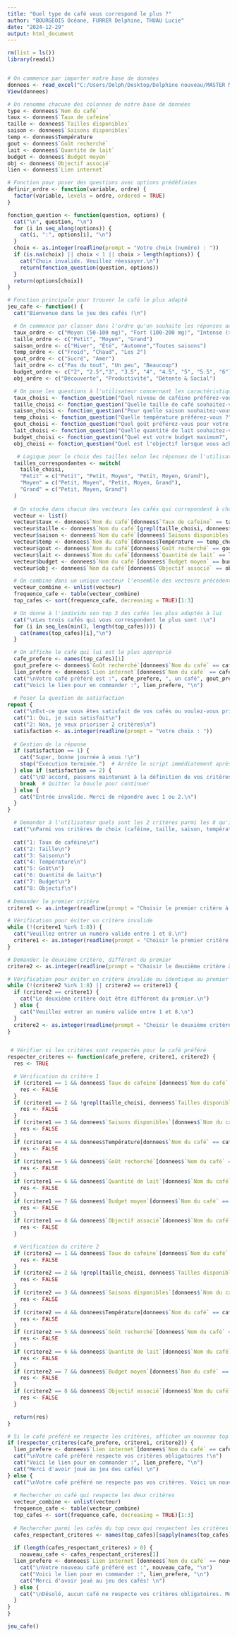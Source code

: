 ---
title: "Quel type de café vous correspond le plus ?"
author: "BOURGEOIS Océane, FURRER Delphine, THUAU Lucie"
date: "2024-12-29"
output: html_document
---


```{r warning=FALSE, message=FALSE}
rm(list = ls())
library(readxl)


# On commence par importer notre base de données
donnees <- read_excel("C:/Users/Delph/Desktop/Delphine nouveau/MASTER MACRO ET PE/UE 6 Analyse de données/Base de donnée/base version 2.xlsx")
View(donnees)

# On renomme chacune des colonnes de notre base de données
type <- donnees$`Nom du café`
taux <- donnees$`Taux de cafeine`
taille <- donnees$`Tailles disponibles`
saison <- donnees$`Saisons disponibles`
temp <- donnees$Température
gout <- donnees$`Goût recherché`
lait <- donnees$`Quantité de lait`
budget <- donnees$`Budget moyen`
obj <- donnees$`Objectif associé`
lien <- donnees$`Lien internet`

# Fonction pour poser des questions avec options prédéfinies
definir_ordre <- function(variable, ordre) {
  factor(variable, levels = ordre, ordered = TRUE)
}

fonction_question <- function(question, options) {
  cat("\n", question, "\n")
  for (i in seq_along(options)) {
    cat(i, ":", options[i], "\n")
  }
  choix <- as.integer(readline(prompt = "Votre choix (numéro) : "))
  if (is.na(choix) || choix < 1 || choix > length(options)) {
    cat("Choix invalide. Veuillez réessayer.\n")
    return(fonction_question(question, options))
  }
  return(options[choix])
}

# Fonction principale pour trouver le café le plus adapté
jeu_cafe <- function() {
  cat("Bienvenue dans le jeu des cafés !\n")

  # On commence par classer dans l'ordre qu'on souhaite les réponses aux questions
  taux_ordre <- c("Moyen (50-100 mg)", "Fort (100-200 mg)", "Intense (> 200 mg)")
  taille_ordre <- c("Petit", "Moyen", "Grand")
  saison_ordre <- c("Hiver", "Été", "Automne","Toutes saisons")
  temp_ordre <- c("Froid", "Chaud", "Les 2")
  gout_ordre <- c("Sucré", "Amer")
  lait_ordre <- c("Pas du tout", "Un peu", "Beaucoup")
  budget_ordre <- c("2", "2.5","3", "3.5", "4", "4.5", "5", "5.5", "6")
  obj_ordre <- c("Découverte", "Productivité", "Détente & Social")

  # On pose les questions à l'utilisateur concernant les caractéristiques qu'il souhaite pour son café
  taux_choisi <- fonction_question("Quel niveau de caféine préférez-vous ?", taux_ordre)
  taille_choisi <- fonction_question("Quelle taille de café souhaitez-vous ?", taille_ordre)
  saison_choisi <- fonction_question("Pour quelle saison souhaitez-vous votre café ?", saison_ordre)
  temp_choisi <- fonction_question("Quelle température préférez-vous ?", temp_ordre)
  gout_choisi <- fonction_question("Quel goût préférez-vous pour votre café ?", gout_ordre)
  lait_choisi <- fonction_question("Quelle quantité de lait souhaitez-vous dans votre café ?", lait_ordre)
  budget_choisi <- fonction_question("Quel est votre budget maximum?", budget_ordre)
  obj_choisi <- fonction_question("Quel est l'objectif lorsque vous achetez un café ?", obj_ordre)

   # Logique pour le choix des tailles selon les réponses de l'utilisateur
  tailles_correspondantes <- switch(
    taille_choisi,
    "Petit" = c("Petit", "Petit, Moyen", "Petit, Moyen, Grand"),
    "Moyen" = c("Petit, Moyen", "Petit, Moyen, Grand"),
    "Grand" = c("Petit, Moyen, Grand")
  )
  
  # On stocke dans chacun des vecteurs les cafés qui correpondent à chacune des réponses de l'utilisateur
  vecteur <- list()
  vecteur$taux <- donnees$`Nom du café`[donnees$`Taux de cafeine` == taux_choisi]
  vecteur$taille <- donnees$`Nom du café`[grepl(taille_choisi, donnees$`Tailles disponibles`, ignore.case = TRUE)]
  vecteur$saison <- donnees$`Nom du café`[donnees$`Saisons disponibles` == saison_choisi]
  vecteur$temp <- donnees$`Nom du café`[donnees$Température == temp_choisi]
  vecteur$gout <- donnees$`Nom du café`[donnees$`Goût recherché` == gout_choisi]
  vecteur$lait <- donnees$`Nom du café`[donnees$`Quantité de lait` == lait_choisi]
  vecteur$budget <- donnees$`Nom du café`[donnees$`Budget moyen` == budget_choisi]
  vecteur$obj <- donnees$`Nom du café`[donnees$`Objectif associé` == obj_choisi]

  # On combine dans un unique vecteur l'ensemble des vecteurs précédents afin d'obtenir la fréquence d'apparition de chacun des cafés
  vecteur_combine <- unlist(vecteur)
  frequence_cafe <- table(vecteur_combine)
  top_cafes <- sort(frequence_cafe, decreasing = TRUE)[1:3]

  # On donne à l'individu son top 3 des cafés les plus adaptés à lui
  cat("\nLes trois cafés qui vous correspondent le plus sont :\n")
  for (i in seq_len(min(3, length(top_cafes)))) {
    cat(names(top_cafes)[i],"\n")
  }

  # On affiche le café qui lui est le plus approprié
  cafe_prefere <- names(top_cafes)[1]
  gout_prefere <- donnees$`Goût recherché`[donnees$`Nom du café` == cafe_prefere][1]
  lien_prefere <- donnees$`Lien internet`[donnees$`Nom du café` == cafe_prefere][1]
  cat("\nVotre café préféré est :", cafe_prefere, ", un café", gout_prefere, "pour bien commencer votre journée!\n")
  cat("Voici le lien pour en commander :", lien_prefere, "\n")
  
  # Poser la question de satisfaction
repeat {
  cat("\nEst-ce que vous êtes satisfait de vos cafés ou voulez-vous prioriser 2 critères ?\n")
  cat("1: Oui, je suis satisfait\n")
  cat("2: Non, je veux prioriser 2 critères\n")
  satisfaction <- as.integer(readline(prompt = "Votre choix : "))
  
  # Gestion de la réponse
  if (satisfaction == 1) {
    cat("Super, bonne journée à vous !\n")
    stop("Exécution terminée.")  # Arrête le script immédiatement après ce message
  } else if (satisfaction == 2) {
    cat("\nD'accord, passons maintenant à la définition de vos critères prioritaires.\n")
    break  # Quitter la boucle pour continuer
  } else {
    cat("Entrée invalide. Merci de répondre avec 1 ou 2.\n")
  }
}

  # Demander à l'utilisateur quels sont les 2 critères parmi les 8 qu'il souhaite absolument respecter
  cat("\nParmi vos critères de choix (caféine, taille, saison, température, goût, lait, budget, objectif), veuillez sélectionner deux critères obligatoires que vous souhaitez respecter.\n")
  
  cat("1: Taux de caféine\n")
  cat("2: Taille\n")
  cat("3: Saison\n")
  cat("4: Température\n")
  cat("5: Goût\n")
  cat("6: Quantité de lait\n")
  cat("7: Budget\n")
  cat("8: Objectif\n")
  
# Demander le premier critère
critere1 <- as.integer(readline(prompt = "Choisir le premier critère à respecter (1-8) : "))

# Vérification pour éviter un critère invalide
while (!(critere1 %in% 1:8)) {
  cat("Veuillez entrer un numéro valide entre 1 et 8.\n")
  critere1 <- as.integer(readline(prompt = "Choisir le premier critère à respecter (1-8) : "))
}

# Demander le deuxième critère, différent du premier
critere2 <- as.integer(readline(prompt = "Choisir le deuxième critère à respecter (1-8) : "))

# Vérification pour éviter un critère invalide ou identique au premier
while (!(critere2 %in% 1:8) || critere2 == critere1) {
  if (critere2 == critere1) {
    cat("Le deuxième critère doit être différent du premier.\n")
  } else {
    cat("Veuillez entrer un numéro valide entre 1 et 8.\n")
  }
  critere2 <- as.integer(readline(prompt = "Choisir le deuxième critère à respecter (1-8) : "))
}


 # Vérifier si les critères sont respectés pour le café préféré
respecter_criteres <- function(cafe_prefere, critere1, critere2) {
  res <- TRUE

  # Vérification du critère 1
  if (critere1 == 1 && donnees$`Taux de cafeine`[donnees$`Nom du café` == cafe_prefere][1] != taux_choisi) {
    res <- FALSE
  }
  if (critere1 == 2 && !grepl(taille_choisi, donnees$`Tailles disponibles`[donnees$`Nom du café` == cafe_prefere][1], ignore.case = TRUE)) {
    res <- FALSE
  }
  if (critere1 == 3 && donnees$`Saisons disponibles`[donnees$`Nom du café` == cafe_prefere][1] != saison_choisi) {
    res <- FALSE
  }
  if (critere1 == 4 && donnees$Température[donnees$`Nom du café` == cafe_prefere][1] != temp_choisi) {
    res <- FALSE
  }
  if (critere1 == 5 && donnees$`Goût recherché`[donnees$`Nom du café` == cafe_prefere][1] != gout_choisi) {
    res <- FALSE
  }
  if (critere1 == 6 && donnees$`Quantité de lait`[donnees$`Nom du café` == cafe_prefere][1] != lait_choisi) {
    res <- FALSE
  }
  if (critere1 == 7 && donnees$`Budget moyen`[donnees$`Nom du café` == cafe_prefere][1] != budget_choisi) {
    res <- FALSE
  }
  if (critere1 == 8 && donnees$`Objectif associé`[donnees$`Nom du café` == cafe_prefere][1] != obj_choisi) {
    res <- FALSE
  }

  # Vérification du critère 2
  if (critere2 == 1 && donnees$`Taux de cafeine`[donnees$`Nom du café` == cafe_prefere][1] != taux_choisi) {
    res <- FALSE
  }
  if (critere2 == 2 && !grepl(taille_choisi, donnees$`Tailles disponibles`[donnees$`Nom du café` == cafe_prefere][1], ignore.case = TRUE)) {
    res <- FALSE
  }
  if (critere2 == 3 && donnees$`Saisons disponibles`[donnees$`Nom du café` == cafe_prefere][1] != saison_choisi) {
    res <- FALSE
  }
  if (critere2 == 4 && donnees$Température[donnees$`Nom du café` == cafe_prefere][1] != temp_choisi) {
    res <- FALSE
  }
  if (critere2 == 5 && donnees$`Goût recherché`[donnees$`Nom du café` == cafe_prefere][1] != gout_choisi) {
    res <- FALSE
  }
  if (critere2 == 6 && donnees$`Quantité de lait`[donnees$`Nom du café` == cafe_prefere][1] != lait_choisi) {
    res <- FALSE
  }
  if (critere2 == 7 && donnees$`Budget moyen`[donnees$`Nom du café` == cafe_prefere][1] != budget_choisi) {
    res <- FALSE
  }
  if (critere2 == 8 && donnees$`Objectif associé`[donnees$`Nom du café` == cafe_prefere][1] != obj_choisi) {
    res <- FALSE
  }

  return(res)
}

# Si le café préféré ne respecte les critères, afficher un nouveau top 1
if (respecter_criteres(cafe_prefere, critere1, critere2)) {
  lien_prefere <- donnees$`Lien internet`[donnees$`Nom du café` == cafe_prefere]
  cat("\nVotre café préféré respecte vos critères obligatoires !\n")
  cat("Voici le lien pour en commander :", lien_prefere, "\n")
  cat("Merci d'avoir joué au jeu des cafés! \n")
} else {
  cat("\nVotre café préféré ne respecte pas vos critères. Voici un nouveau top 1 respectant vos critères :\n")
  
  # Rechercher un café qui respecte les deux critères
  vecteur_combine <- unlist(vecteur)
  frequence_cafe <- table(vecteur_combine)
  top_cafes <- sort(frequence_cafe, decreasing = TRUE)[1:3]
  
  # Rechercher parmi les cafés du top ceux qui respectent les critères
  cafes_respectant_criteres <- names(top_cafes)[sapply(names(top_cafes), function(cafe) respecter_criteres(cafe, critere1, critere2))]
  
  if (length(cafes_respectant_criteres) > 0) {
    nouveau_cafe <- cafes_respectant_criteres[1]
  lien_prefere <- donnees$`Lien internet`[donnees$`Nom du café` == nouveau_cafe]
    cat("\nVotre nouveau café préféré est :", nouveau_cafe, "\n")
    cat("Voici le lien pour en commander :", lien_prefere, "\n")
    cat("Merci d'avoir joué au jeu des cafés! \n")
  } else {
    cat("\nDésolé, aucun café ne respecte vos critères obligatoires. Merci d'avoir joué au jeu des cafés ! \n")
  }
}
}

jeu_cafe()
```

